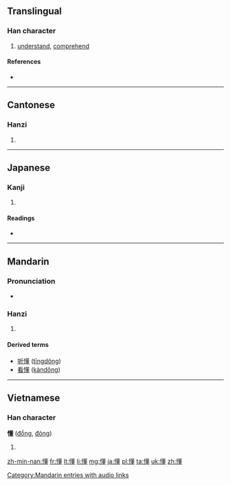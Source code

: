 ==Translingual==

===Han character===
{{Han char|rn=61|rad=心|as=13|sn=16|four=9401<sub>4</sub>|canj=心廿竹土 (PTHG)|ids=⿰[[忄]][[董]]}}

# [[understand]], [[comprehend]]

====References====
* {{Han ref|kx=0405.120|dkj=11320|dj=0745.220|hdz=42353.060|uh=61C2|ud=25026|bh=C0B4|bd=49332}}

----

==Cantonese==

===Hanzi===
{{yue-hanzi|jyut=[[dung2]]|y=dung2}}

# {{defn|lang=yue|sort=心13}}

----

==Japanese==

===Kanji===
{{ja-kanji|grade=|rs=心13}}

# {{defn|lang=ja|sort=心13}}

====Readings====
* {{ja-readings|on=[[とう]] (tō), [[つ]] (tsu)|kun=[[みだれる]] (midareru)}}

----

==Mandarin==

===Pronunciation===
* {{audio|zh-dǒng.ogg|audio}}

===Hanzi===
{{cmn-hanzi|pin=[[dǒng]] ([[dong3]]), [[jù]] ([[ju4]])|wg=tung<sup>3</sup>, chü<sup>4</sup>}}

# {{defn|lang=cmn|sort=心13}}

====Derived terms====
* [[听懂]] ([[tīngdǒng]])
* [[看懂]] ([[kàndǒng]])

[[Category:Mandarin entries with audio links]]

----

==Vietnamese==

===Han character===
'''懂''' ([[đổng]], [[đỏng]])

# {{defn|lang=vi}}

[[zh-min-nan:懂]]
[[fr:懂]]
[[lt:懂]]
[[li:懂]]
[[mg:懂]]
[[ja:懂]]
[[pl:懂]]
[[ta:懂]]
[[uk:懂]]
[[zh:懂]]